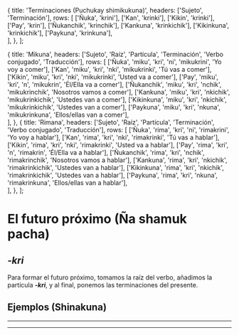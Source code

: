 
  {
    title: 'Terminaciones (Puchukay shimikukuna)',
    headers: ['Sujeto', 'Terminación'],
    rows: [
      ['Ñuka', 'krini'],
      ['Kan', 'krinki'],
      ['Kikin', 'krinki'],
      ['Pay', 'krin'],
      ['Ñukanchik',	'krinchik'],
      ['Kankuna',	'krinkichik'],
      ['Kikinkuna', 'krinkichik'],
      ['Paykuna',	'krinkuna'],           
    ],
  },
];

  {
    title: 'Mikuna',
    headers: ['Sujeto', 'Raíz', 'Partícula', 'Terminación', 'Verbo conjugado', 'Traducción'],
    rows: [
      ['Ñuka', 'miku', 'kri', 'ni', 'mikukrini', 'Yo voy a comer'],
      ['Kan', 'miku', 'kri', 'nki', 'mikukrinki', 'Tú vas a comer'],
      ['Kikin',	'miku',	'kri',	'nki',	'mikukrinki',	'Usted va a comer'],
      ['Pay',	'miku',	'kri',	'n',	'mikukrin',	'Él/Ella va a comer'],
      ['Ñukanchik',	'miku',	'kri',	'nchik',	'mikukrinchik',	'Nosotros vamos a comer'],
      ['Kankuna',	'miku',	'kri',	'nkichik',	'mikukrinkichik',	'Ustedes van a comer'],
      ['Kikinkuna',	'miku',	'kri',	'nkichik',	'mikukrinkichik',	'Ustedes van a comer'],
      ['Paykuna',	'miku',	'kri',	'nkuna',	'mikukrinkuna',	'Ellos/ellas van a comer'],        
    ],
  },
  {
    title: 'Rimana',
    headers: ['Sujeto', 'Raíz', 'Partícula', 'Terminación', 'Verbo conjugado', 'Traducción'],
    rows: [
      ['Ñuka', 'rima', 'kri', 'ni', 'rimakrini', 'Yo voy a hablar'],
      ['Kan', 'rima', 'kri', 'nki', 'rimakrinki', 'Tú vas a hablar'],
      ['Kikin',	'rima', 'kri',	'nki',	'rimakrinki',	'Usted va a hablar'],
      ['Pay',	'rima',	'kri',	'n',	'rimakrin',	'Él/Ella va a hablar'],
      ['Ñukanchik',	'rima', 'kri',	'nchik',	'rimakrinchik',	'Nosotros vamos a hablar'],
      ['Kankuna',	'rima', 'kri',	'nkichik',	'rimakrinkichik',	'Ustedes van a hablar'],
      ['Kikinkuna',	'rima', 'kri',	'nkichik',	'rimakrinkichik',	'Ustedes van a hablar'],
      ['Paykuna',	'rima', 'kri',	'nkuna',	'rimakrinkuna',	'Ellos/ellas van a hablar'],        
    ],
  },
];

# **El futuro próximo (Ña shamuk pacha)**
## ***-kri***
Para formar el futuro próximo, tomamos la raíz del verbo, añadimos la partícula ***-kri***, y al final, ponemos las terminaciones del presente.
<TablesWithTabs tables={tablesData} /> 
## **Ejemplos (Shinakuna)**
<TablesWithTabs tables={tablesData2} />  
<hr />
<ComicSpeechBubble text="!Excelente trabajo! Esto concluye la lección del futuro próximo." character = "humuFeliz"/>
<hr />
<Quiz lecture="grammar-11" />

